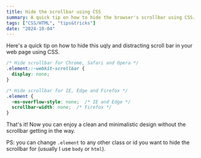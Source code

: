 ```yaml
---
title: Hide the scrollbar using CSS
summary: A quick tip on how to hide the browser's scrollbar using CSS.
tags: ["CSS/HTML", "tips&tricks"]
date: "2024-10-04"
---
```


Here's a quick tip on how to hide this uqly and distracting scroll bar in your
web page using CSS.

```css
/* Hide scrollbar for Chrome, Safari and Opera */
.element::-webkit-scrollbar {
  display: none;
}

/* Hide scrollbar for IE, Edge and Firefox */
.element {
  -ms-overflow-style: none;  /* IE and Edge */
  scrollbar-width: none;  /* Firefox */
}
```

That's it! Now you can enjoy a clean and minimalistic design without the
scrollbar getting in the way.

PS: you can change `.element` to any other class or id you want to hide the
scrollbar for (usually I use `body` or `html`).
